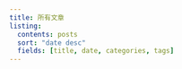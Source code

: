 ```yaml
---
title: 所有文章
listing:
  contents: posts
  sort: "date desc"
  fields: [title, date, categories, tags]
---
```

